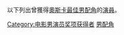 {{Catnav|頁面分類|人物|各職業人物|演员|电影演员}}
{{Catnav|頁面分類|人文學科|艺术|电影|电影演员}}

以下列出曾獲得[[奧斯卡金像獎|奧斯卡]][[奧斯卡最佳男配角獎|最佳男配角]]的[[演員|演員]]。

[[Category:电影男演员奖项获得者|Category:电影男演员奖项获得者]]
[[Category:奧斯卡金像獎得主|男配角]]